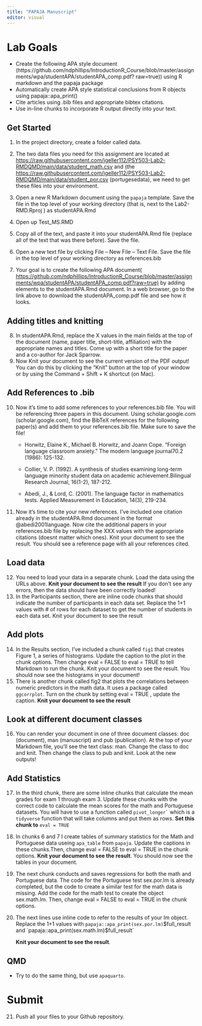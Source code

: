 ```yaml
---
title: "PAPAJA Manuscript"
editor: visual
---
```


# Lab Goals

-   Create the following APA style document (https://github.com/ndphillips/IntroductionR_Course/blob/master/assignments/wpa/studentAPA/studentAPA_comp.pdf? raw=true)) using R markdown and the papaja package
-   Automatically create APA style statistical conclusions from R objects using papaja::apa_print()
-   Cite articles using .bib files and appropriate bibtex citations.
-   Use in-line chunks to incorporate R output directly into your text.

## Get Started

1.  In the project directory, create a folder called data.

2.  The two data files you need for this assignment are located at <https://raw.githubusercontent.com/jgeller112/PSY503-Lab2-RMDQMD/main/data/student_math.csv> and (the <https://raw.githubusercontent.com/jgeller112/PSY503-Lab2-RMDQMD/main/data/student_por.csv> (portugesedata), we need to get these files into your environment.

3.  Open a new R Markdown document using the `papaja` template. Save the file in the top level of your working directory (that is, next to the Lab2-RMD.Rproj ) as studentAPA.Rmd

4.  Open up Test_MS.RMD

5.  Copy all of the text, and paste it into your studentAPA.Rmd file (replace all of the text that was there before). Save the file.

6.  Open a new text file by clicking File -- New File -- Text File. Save the file in the top level of your working directory as references.bib

7.  Your goal is to create the following APA document( <https://github.com/ndphillips/IntroductionR_Course/blob/master/assignments/wpa/studentAPA/studentAPA_comp.pdf?raw=true)> by adding elements to the studentAPA.Rmd document. In a web browser, go to the link above to download the studentAPA_comp.pdf file and see how it looks.

## Adding titles and knitting

8.  In studentAPA.Rmd, replace the X values in the main fields at the top of the document (name, paper title, short-title, affiliation) with the appropriate names and titles. Come up with a short title for the paper and a co-author for Jack Sparrow.
9.  Now Knit your document to see the current version of the PDF output! You can do this by clicking the "Knit" button at the top of your window or by using the Command + Shift + K shortcut (on Mac).

## Add References to .bib

10. Now it's time to add some references to your references.bib file. You will be referencing three papers in this document. Using scholar.google.com (scholar.google.com), find the BibTeX references for the following paper(s) and add them to your references.bib file. Make sure to save the file!

    -   Horwitz, Elaine K., Michael B. Horwitz, and Joann Cope. "Foreign language classroom anxiety." The modern language journal70.2 (1986): 125-132.

    -   Collier, V. P. (1992). A synthesis of studies examining long-term language minority student data on academic achievement.Bilingual Research Journal, 16(1-2), 187-212.

    -   Abedi, J., & Lord, C. (2001). The language factor in mathematics tests. Applied Measurement in Education, 14(3), 219-234.

11. Now it's time to cite your new references. I've included one citation already in the studentAPA.Rmd document in the format \@abedi2001language. Now cite the additional papers in your references.bib file by replacing the XXX values with the appropriate citations (doesnt matter which ones). Knit your document to see the result. You should see a reference page with all your references cited.

## Load data

12. You need to load your data in a separate chunk. Load the data using the URLs above. **Knit your document to see the result** If you don't see any errors, then the data should have been correctly loaded!
13. In the Participants section, there are inline code chunks that should indicate the number of participants in each data set. Replace the 1+1 values with \# of rows for each dataset to get the number of students in each data set. Knit your document to see the result

## Add plots

14. In the Results section, I've included a chunk called `fig1` that creates Figure 1, a series of histograms. Update the caption to the plot in the chunk options. Then change eval = FALSE to eval = TRUE to tell Markdown to run the chunk. Knit your document to see the result. You should now see the histograms in your document!
15. There is another chunk called fig2 that plots the correlations between numeric predictors in the math data. It uses a package called `ggcorrplot`. Turn on the chunk by setting eval = TRUE , update the caption. **Knit your document to see the result**

## Look at different document classes

16. You can render your document in one of three document classes: doc (document), man (manuscript) and pub (publication). At the top of your Markdown file, you'll see the text class: man. Change the class to doc and knit. Then change the class to pub and knit. Look at the new outputs!

## Add Statistics

17. In the third chunk, there are some inline chunks that calculate the mean grades for exam 1 through exam 3. Update these chunks with the correct code to calculate the mean scores for the math and Portuguese datasets. You will have to use a function called `` pivot_longer` `` which is a `tidyverse` function that will take columns and put them as rows. **Set this chunk to** `eval = TRUE`

18. In chunks 6 and 7 I create tables of summary statistics for the Math and Portuguese data useing `apa_table` from `papaja`. Update the captions in these chunks.Then, change eval = FALSE to eval = TRUE in the chunk options. **Knit your document to see the result**. You should now see the tables in your document.

19. The next chunk conducts and saves regressions for both the math and Portuguese data. The code for the Portuguese test sex.por.lm is already completed, but the code to create a similar test for the math data is missing. Add the code for the math test to create the object sex.math.lm. Then, change eval = FALSE to eval = TRUE in the chunk options.

20. The next lines use inline code to refer to the results of your lm object. Replace the 1+1 values with `papaja::apa_print(sex.por.lm)`\$full_result and \`papaja::apa_print(sex.math.lm)\$full_result\`

    **Knit your document to see the result**.

## QMD

-   Try to do the same thing, but use `apaquarto`.

# Submit

21. Push all your files to your Github repository.
